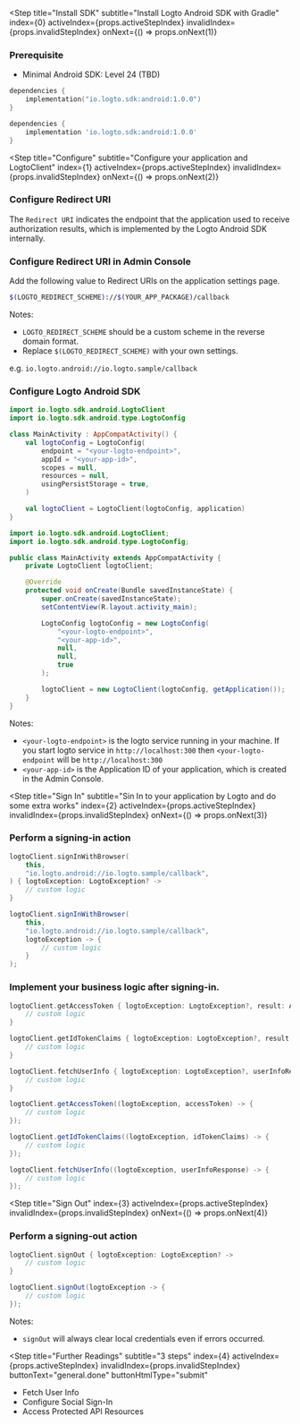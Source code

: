 
<Step
  title="Install SDK"
  subtitle="Install Logto Android SDK with Gradle"
  index={0}
  activeIndex={props.activeStepIndex}
  invalidIndex={props.invalidStepIndex}
  onNext={() => props.onNext(1)}
>

### Prerequisite
* Minimal Android SDK: Level 24 (TBD)

<Tabs>

<TabItem value="kotlin" label="Kotlin">

```kotlin
dependencies {
    implementation("io.logto.sdk:android:1.0.0")
}
```

</TabItem>

<TabItem value="groovy" label="Groovy">

```groovy
dependencies {
    implementation 'io.logto.sdk:android:1.0.0'
}
```

</TabItem>

</Tabs>

</Step>

<Step
  title="Configure"
  subtitle="Configure your application and LogtoClient"
  index={1}
  activeIndex={props.activeStepIndex}
  invalidIndex={props.invalidStepIndex}
  onNext={() => props.onNext(2)}
>

### Configure Redirect URI

The `Redirect URI` indicates the endpoint that the application used to receive authorization results, which is implemented by the Logto Android SDK internally.

### Configure Redirect URI in Admin Console

Add the following value to Redirect URIs on the application settings page.

```bash
$(LOGTO_REDIRECT_SCHEME)://$(YOUR_APP_PACKAGE)/callback
```

Notes: 
- `LOGTO_REDIRECT_SCHEME` should be a custom scheme in the reverse domain format.
- Replace `$(LOGTO_REDIRECT_SCHEME)` with your own settings.

e.g. `io.logto.android://io.logto.sample/callback`

### Configure Logto Android SDK

<Tabs>

<TabItem value="kotlin" label="Kotlin">

```kotlin
import io.logto.sdk.android.LogtoClient
import io.logto.sdk.android.type.LogtoConfig

class MainActivity : AppCompatActivity() {
    val logtoConfig = LogtoConfig(
        endpoint = "<your-logto-endpoint>",
        appId = "<your-app-id>",
        scopes = null,
        resources = null,
        usingPersistStorage = true,
    )

    val logtoClient = LogtoClient(logtoConfig, application)
}
```

</TabItem>

<TabItem value="java" label="Java">

```java
import io.logto.sdk.android.LogtoClient;
import io.logto.sdk.android.type.LogtoConfig;

public class MainActivity extends AppCompatActivity {
    private LogtoClient logtoClient;

    @Override
    protected void onCreate(Bundle savedInstanceState) {
        super.onCreate(savedInstanceState);
        setContentView(R.layout.activity_main);

        LogtoConfig logtoConfig = new LogtoConfig(
            "<your-logto-endpoint>",
            "<your-app-id>",
            null,
            null,
            true
        );

        logtoClient = new LogtoClient(logtoConfig, getApplication());
    }
}
```

</TabItem>

</Tabs>

Notes: 

- `<your-logto-endpoint>` is the logto service running in your machine. If you start logto service in `http://localhost:300` then `<your-logto-endpoint` will be `http://localhost:300`
- `<your-app-id>` is the Application ID of your application, which is created in the Admin Console.

</Step>

<Step
  title="Sign In"
  subtitle="Sin In to your application by Logto and do some extra works"
  index={2}
  activeIndex={props.activeStepIndex}
  invalidIndex={props.invalidStepIndex}
  onNext={() => props.onNext(3)}
>

### Perform a signing-in action

<Tabs>

<TabItem value="kotlin" label="Kotlin">

```kotlin
logtoClient.signInWithBrowser(
    this,
    "io.logto.android://io.logto.sample/callback",
) { logtoException: LogtoException? ->
    // custom logic
}
```

</TabItem>

<TabItem value="java" label="Java">

```java
logtoClient.signInWithBrowser(
    this,
    "io.logto.android://io.logto.sample/callback",
    logtoException -> {
        // custom logic
    }
);
```

</TabItem>

</Tabs>

### Implement your business logic after signing-in.

<Tabs>

<TabItem value="kotlin" label="Kotlin">

```kotlin
logtoClient.getAccessToken { logtoException: LogtoException?, result: AccessToken? ->
    // custom logic
}

logtoClient.getIdTokenClaims { logtoException: LogtoException?, result: IdTokenCliams? ->
    // custom logic
}

logtoClient.fetchUserInfo { logtoException: LogtoException?, userInfoResponse: UserInfoResponse? ->
    // custom logic
}
```

</TabItem>

<TabItem value="java" label="Java">

```java
logtoClient.getAccessToken((logtoException, accessToken) -> {
    // custom logic
});

logtoClient.getIdTokenClaims((logtoException, idTokenClaims) -> {
    // custom logic
});

logtoClient.fetchUserInfo((logtoException, userInfoResponse) -> {
    // custom logic
});
```

</TabItem>

</Tabs>

</Step>

<Step
  title="Sign Out"
  index={3}
  activeIndex={props.activeStepIndex}
  invalidIndex={props.invalidStepIndex}
  onNext={() => props.onNext(4)}
>

### Perform a signing-out action

<Tabs>

<TabItem value="kotlin" label="Kotlin">

```kotlin
logtoClient.signOut { logtoException: LogtoException? ->
    // custom logic
}
```

</TabItem>

<TabItem value="java" label="Java">

```java
logtoClient.signOut(logtoException -> {
    // custom logic
});
```

</TabItem>

</Tabs>

Notes:

- `signOut` will always clear local credentials even if errors occurred.

</Step>

<Step
  title="Further Readings"
  subtitle="3 steps"
  index={4}
  activeIndex={props.activeStepIndex}
  invalidIndex={props.invalidStepIndex}
  buttonText="general.done"
  buttonHtmlType="submit"
>

- Fetch User Info
- Configure Social Sign-In
- Access Protected API Resources

</Step>
